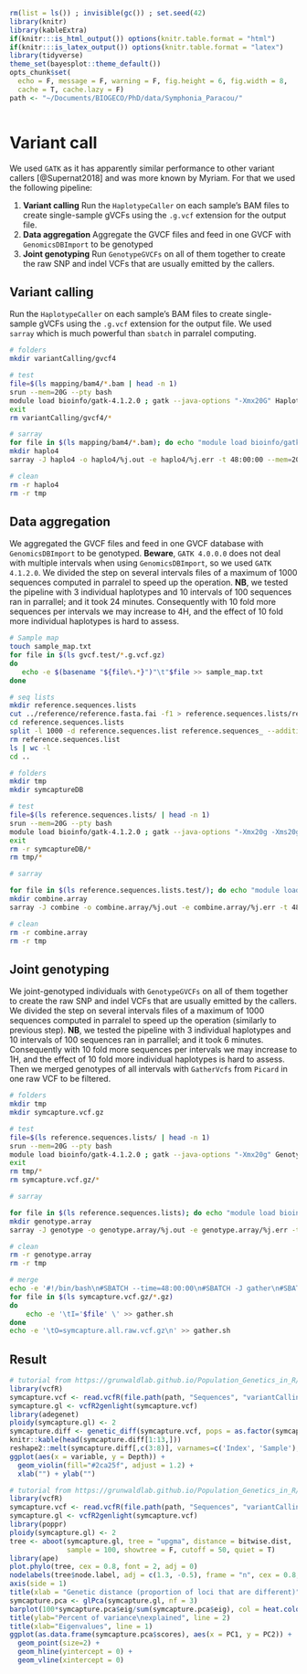 ```r
rm(list = ls()) ; invisible(gc()) ; set.seed(42)
library(knitr)
library(kableExtra)
if(knitr:::is_html_output()) options(knitr.table.format = "html") 
if(knitr:::is_latex_output()) options(knitr.table.format = "latex") 
library(tidyverse)
theme_set(bayesplot::theme_default())
opts_chunk$set(
  echo = F, message = F, warning = F, fig.height = 6, fig.width = 8,
  cache = T, cache.lazy = F)
path <- "~/Documents/BIOGECO/PhD/data/Symphonia_Paracou/"
```

```r

```

# Variant call

We used `GATK` as it has apparently similar performance to other variant callers [@Supernat2018] and was more known by Myriam. For that we used the following pipeline:

1. __Variant calling__ Run the `HaplotypeCaller` on each sample's BAM files to create single-sample gVCFs using the `.g.vcf` extension for the output file.
1. __Data aggregation__ Aggregate the GVCF files and feed in one GVCF with `GenomicsDBImport` to be genotyped
1. __Joint genotyping__ Run `GenotypeGVCFs` on all of them together to create the raw SNP and indel VCFs that are usually emitted by the callers.

## Variant calling

Run the `HaplotypeCaller` on each sample's BAM files to create single-sample gVCFs using the `.g.vcf` extension for the output file.  We used `sarray` which is much powerful than `sbatch` in parralel computing.

```bash
# folders
mkdir variantCalling/gvcf4

# test
file=$(ls mapping/bam4/*.bam | head -n 1)
srun --mem=20G --pty bash
module load bioinfo/gatk-4.1.2.0 ; gatk --java-options "-Xmx20G" HaplotypeCaller -R reference/reference.fasta -I $file -O variantCalling/gvcf4/$(basename "${file%.*}").g.vcf.gz  -ERC GVCF
exit
rm variantCalling/gvcf4/*

# sarray
for file in $(ls mapping/bam4/*.bam); do echo "module load bioinfo/gatk-4.1.2.0 ; gatk --java-options \"-Xmx20G\" HaplotypeCaller -R reference/reference.fasta -I $file -O variantCalling/gvcf4/$(basename "${file%.*}").g.vcf.gz  -ERC GVCF"; done > haplo4.sh
mkdir haplo4
sarray -J haplo4 -o haplo4/%j.out -e haplo4/%j.err -t 48:00:00 --mem=20G --mail-type=BEGIN,END,FAIL  haplo4.sh

# clean
rm -r haplo4
rm -r tmp
```

## Data aggregation

We aggregated the GVCF files and feed in one GVCF database with `GenomicsDBImport` to be genotyped. **Beware**, `GATK 4.0.0.0` does not deal with multiple intervals when using `GenomicsDBImport`, so we used `GATK 4.1.2.0`. We divided the step on several intervals files of a maximum of 1000 sequences computed in parralel to speed up the operation. **NB**, we tested the pipeline with 3 individual haplotypes and 10 intervals of 100 sequences ran in parrallel; and it took 24 minutes. Consequently with 10 fold more sequences per intervals we may increase to 4H, and the effect of 10 fold more individual haplotypes is hard to assess.

```bash
# Sample map
touch sample_map.txt
for file in $(ls gvcf.test/*.g.vcf.gz)
do 
   echo -e $(basename "${file%.*}")"\t"$file >> sample_map.txt
done

# seq lists
mkdir reference.sequences.lists
cut ../reference/reference.fasta.fai -f1 > reference.sequences.lists/reference.sequences.list
cd reference.sequences.lists
split -l 1000 -d reference.sequences.list reference.sequences_ --additional-suffix=.list
rm reference.sequences.list
ls | wc -l
cd ..

# folders
mkdir tmp
mkdir symcaptureDB

# test
file=$(ls reference.sequences.lists/ | head -n 1)
srun --mem=20G --pty bash
module load bioinfo/gatk-4.1.2.0 ; gatk --java-options "-Xmx20g -Xms20g" GenomicsDBImport --genomicsdb-workspace-path symcaptureDB/"${file%.*}".DB -L reference.sequences.lists/$file --sample-name-map sample_map.txt --batch-size 50 --tmp-dir=tmp
exit
rm -r symcaptureDB/*
rm tmp/*

# sarray

for file in $(ls reference.sequences.lists.test/); do echo "module load bioinfo/gatk-4.1.2.0 ; gatk --java-options \"-Xmx20g -Xms20g\" GenomicsDBImport --genomicsdb-workspace-path symcaptureDB/\"${file%.*}\".DB -L reference.sequences.lists/$file --sample-name-map sample_map.txt --batch-size 50 --tmp-dir=tmp"; done > combine.array.sh
mkdir combine.array
sarray -J combine -o combine.array/%j.out -e combine.array/%j.err -t 48:00:00 --mem=20G --mail-type=BEGIN,END,FAIL combine.array.sh

# clean
rm -r combine.array
rm -r tmp
```



## Joint genotyping

We joint-genotyped individuals with `GenotypeGVCFs` on all of them together to create the raw SNP and indel VCFs that are usually emitted by the callers. We divided the step on several intervals files of a maximum of 1000 sequences computed in parralel to speed up the operation (similarly to previous step). **NB**, we tested the pipeline with 3 individual haplotypes and 10 intervals of 100 sequences ran in parrallel; and it took 6 minutes. Consequently with 10 fold more sequences per intervals we may increase to 1H, and the effect of 10 fold more individual haplotypes is hard to assess. Then we merged genotypes of all intervals with `GatherVcfs` from `Picard` in one raw VCF to be filtered.

```bash
# folders
mkdir tmp
mkdir symcapture.vcf.gz

# test
file=$(ls reference.sequences.lists/ | head -n 1)
srun --mem=20G --pty bash
module load bioinfo/gatk-4.1.2.0 ; gatk --java-options "-Xmx20g" GenotypeGVCFs -R ../reference/reference.fasta -L reference.sequences.lists/$file -V gendb://symcaptureDB/$file -O symcapture.vcf.gz/"${file%.*}".vcf.gz --tmp-dir=tmp
exit
rm tmp/*
rm symcapture.vcf.gz/*

# sarray

for file in $(ls reference.sequences.lists); do echo "module load bioinfo/gatk-4.1.2.0 ; gatk --java-options \"-Xmx20g\" GenotypeGVCFs -R ../reference/reference.fasta -L reference.sequences.lists/$file -V gendb://symcaptureDB/$file -O symcapture.vcf.gz/\"${file%.*}\".vcf.gz --tmp-dir=tmp"; done > genotype.array.sh
mkdir genotype.array
sarray -J genotype -o genotype.array/%j.out -e genotype.array/%j.err -t 48:00:00 --mem=20G --mail-type=BEGIN,END,FAIL genotype.array.sh

# clean
rm -r genotype.array
rm -r tmp

# merge
echo -e '#!/bin/bash\n#SBATCH --time=48:00:00\n#SBATCH -J gather\n#SBATCH -o gather.out\n#SBATCH -e gather.err\n#SBATCH --mem=20G\n#SBATCH --cpus-per-task=1\n#SBATCH --mail-type=BEGIN,END,FAIL\nmodule load bioinfo/picard-2.14.1\njava -Xmx20g -jar $PICARD GatherVcfs \' > gather.sh
for file in $(ls symcapture.vcf.gz/*.gz)
do
	echo -e '\tI='$file' \' >> gather.sh
done
echo -e '\tO=symcapture.all.raw.vcf.gz\n' >> gather.sh
```

## Result

```r
# tutorial from https://grunwaldlab.github.io/Population_Genetics_in_R/analysis_of_genome.html
library(vcfR)
symcapture.vcf <- read.vcfR(file.path(path, "Sequences", "variantCalling", "symcapture.all.raw.vcf.gz"))
symcapture.gl <- vcfR2genlight(symcapture.vcf)
library(adegenet)
ploidy(symcapture.gl) <- 2
symcapture.diff <- genetic_diff(symcapture.vcf, pops = as.factor(symcapture.gl@ind.names), method = 'nei')
knitr::kable(head(symcapture.diff[1:13,]))
reshape2::melt(symcapture.diff[,c(3:8)], varnames=c('Index', 'Sample'), value.name = 'Depth', na.rm=TRUE) %>% 
ggplot(aes(x = variable, y = Depth)) + 
  geom_violin(fill="#2ca25f", adjust = 1.2) +
  xlab("") + ylab("")
```


```r
# tutorial from https://grunwaldlab.github.io/Population_Genetics_in_R/gbs_analysis.html
library(vcfR)
symcapture.vcf <- read.vcfR(file.path(path, "Sequences", "variantCalling", "symcapture.all.raw.vcf.gz"))
symcapture.gl <- vcfR2genlight(symcapture.vcf)
library(poppr)
ploidy(symcapture.gl) <- 2
tree <- aboot(symcapture.gl, tree = "upgma", distance = bitwise.dist, 
              sample = 100, showtree = F, cutoff = 50, quiet = T)
library(ape)
plot.phylo(tree, cex = 0.8, font = 2, adj = 0)
nodelabels(tree$node.label, adj = c(1.3, -0.5), frame = "n", cex = 0.8,font = 3, xpd = TRUE)
axis(side = 1)
title(xlab = "Genetic distance (proportion of loci that are different)")
symcapture.pca <- glPca(symcapture.gl, nf = 3)
barplot(100*symcapture.pca$eig/sum(symcapture.pca$eig), col = heat.colors(50), main="PCA Eigenvalues")
title(ylab="Percent of variance\nexplained", line = 2)
title(xlab="Eigenvalues", line = 1)
ggplot(as.data.frame(symcapture.pca$scores), aes(x = PC1, y = PC2)) + 
  geom_point(size=2) +
  geom_hline(yintercept = 0) +
  geom_vline(xintercept = 0)
```

